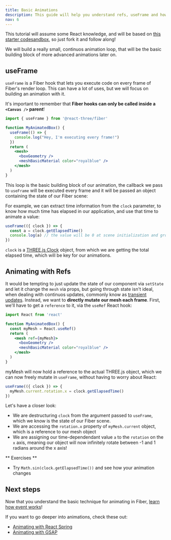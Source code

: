 ```yaml
---
title: Basic Animations
description: This guide will help you understand refs, useFrame and how to make basic animations with Fiber
nav: 6
---
```


This tutorial will assume some React knowledge, and will be based on [this starter codesandbox](https://codesandbox.io/s/getting-started-01-12q81?from-embed), so just fork it and follow along!

We will build a really small, continuos animation loop, that will be the basic building block of more advanced animations later on.

## useFrame

`useFrame` is a Fiber hook that lets you execute code on every frame of Fiber's render loop. This can have a lot of uses, but we will focus on building an animation with it.

It's important to remember that **Fiber hooks can only be called inside a `<Canvas />` parent**!

```jsx
import { useFrame } from '@react-three/fiber'

function MyAnimatedBox() {
  useFrame(() => {
    console.log("Hey, I'm executing every frame!")
  })
  return (
    <mesh>
      <boxGeometry />
      <meshBasicMaterial color="royalblue" />
    </mesh>
  )
}
```

This loop is the basic building block of our animation, the callback we pass to `useFrame` will be executed every frame and it will be passed an object containing the state of our Fiber scene:

For example, we can extract time information from the `clock` parameter, to know how much time has elapsed in our application, and use that time to animate a value:

```jsx
useFrame(({ clock }) => {
  const a = clock.getElapsedTime()
  console.log(a) // the value will be 0 at scene initialization and grow each frame
})
```

`clock` is a [THREE.js Clock](https://threejs.org/docs/#api/en/core/Clock) object, from which we are getting the total elapsed time, which will be key for our animations.

## Animating with Refs

It would be tempting to just update the state of our component via `setState` and let it change the `mesh` via props, but going through state isn't ideal, when dealing with continuos updates, commonly know as [transient updates]().
Instead, we want to **directly mutate our mesh each frame**. First, we'll have to get a `reference` to it, via the `useRef` React hook:

```jsx
import React from 'react'

function MyAnimatedBox() {
  const myMesh = React.useRef()
  return (
    <mesh ref={myMesh}>
      <boxGeometry />
      <meshBasicMaterial color="royalblue" />
    </mesh>
  )
}
```

myMesh will now hold a reference to the actual THREE.js object, which we can now freely mutate in `useFrame`, without having to worry about React:

```jsx
useFrame(({ clock }) => {
  myMesh.current.rotation.x = clock.getElapsedTime()
})
```

Let's have a closer look:

- We are destructuring `clock` from the argument passed to `useFrame`, which we know is the state of our Fiber scene.
- We are accessing the `rotation.x` property of `myMesh.current` object, which is a reference to our mesh object
- We are assigning our time-dependendant value `a` to the `rotation` on the `x` axis, meaning our object will now infinitely rotate between -1 and 1 radians around the x axis!

<Codesandbox id="29gxw" />

** Exercises **

- Try `Math.sin(clock.getElapsedTime())` and see how your animation changes

## Next steps

Now that you understand the basic technique for animating in Fiber, [learn how event works](events-and-interaction)!

If you want to go deeper into animations, check these out:

- [Animating with React Spring](using-with-react-spring)
- [Animating with GSAP]()
